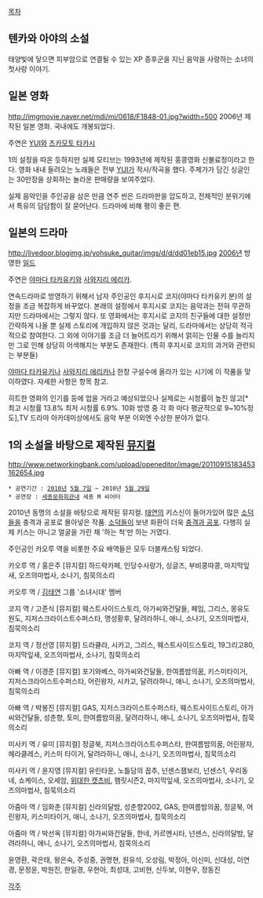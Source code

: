 [[목차]]

== 텐카와 아야의 소설 ==
태양빛에 닿으면 피부암으로 연결될 수 있는 XP 증후군을 지닌 음악을 사랑하는 소녀의 첫사랑 이야기.

== 일본 영화 ==
http://imgmovie.naver.net/mdi/mi/0618/F1848-01.jpg?width=500
2006년 제작된 일본 영화. 국내에도 개봉되었다.

주연은 [[YUI]]와 [[츠카모토 타카시]]

1의 설정을 따온 듯하지만 실제 모티브는 1993년에 제작된 홍콩영화 신불료정이라고 한다. 영화 내내 들려오는 노래들은 전부 [[YUI]]가 작사/작곡을 했다. 주제가가 담긴 싱글인 <Good-bye days>는 30만장을 상회하는 놀라운 판매량을 보여주었다.

실제 음악인을 주인공을 삼은 만큼 연주 씬은 드라마판을 압도하고, 전체적인 분위기에서 특유의 담담함이 잘 묻어난다. 드라마에 비해 평이 좋은 편.

== 일본의 드라마 ==
http://livedoor.blogimg.jp/yohsuke_guitar/imgs/d/d/dd01eb15.jpg
[[2006년]] 방영한 [[일드]]

주연은 [[야마다 타카유키]]와 [[사와지리 에리카]].

연속드라마로 방영하기 위해서 남자 주인공인 후지시로 코지(야마다 타카유키 분)의 설정을 조금 복잡하게 바꾸었다. 본래의 설정에서 후지시로 코지는 음악과는 전혀 무관하지만 드라마에서는 그렇지 않다. 또 영화에서는 후지시로 코지의 친구들에 대한 설정만 간략하게 나올 뿐 실제 스토리에 개입하지 않은 것과는 달리, 드라마에서는 상당히 적극적으로 참여한다. 그 외에 이야기를 조금 더 늘어트리기 위해서 얽히는 인물 수를 늘리지만 그로 인해 상당히 어색해지는 부분도 존재한다. (특히 후지시로 코지의 과거와 관련되는 부분들)

[[야마다 타카유키]]나 [[사와지리 에리카]]나 한창 구설수에 올라가 있는 시기에 이 작품을 맞이하였다. 자세한 사항은 항목 참고.

히트한 영화의 인기를 등에 업을 거라고 예상되었으나 실제로는 시청률이 높진 않고[* 최고 시청률 13.8% 최저 시청률 6.9%. 10화 방영 중 각 화 마다 평균적으로 9~10%정도],TV 드라마 아카데미상에서도 음악 부분 이외엔 수상한 분야가 없다.

== 1의 소설을 바탕으로 제작된 [[뮤지컬]] ==
http://www.networkingbank.com/upload/openeditor/image/20110915183453162654.jpg
 * 공연기간 : [[2010년]] [[5월 7일]] ~ 2010년 [[5월 29일]]
 * 공연장 : [[세종문화회관]]내 세종 M 씨어터

2010년 동명의 소설을 바탕으로 제작된 뮤지컬.
[[태연]]의 키스신이 들어가있어 많은 [[소덕]]들을 충격과 공포로 몰아넣은 작품. [[소덕]]들이 보낸 화환이 더욱 [http://blog.naver.com/lohas62?Redirect=Log&logNo=150085858959 충격과 공포]. 다행히 실제 키스는 아니고 얼굴을 가린 채 '하는 척'만 하는 거였다.

주인공인 카오루 역을 비롯한 주요 배역들은 모두 더블캐스팅 되었다. 

카오루 역 / 홍은주
[뮤지컬] 하드락카페, 인당수사랑가, 싱글즈, 부비콩따콩, 마지막잎새, 오즈의마법사, 소나기, 침묵의소리

카오루 역 / [[김태연]]
그룹 '소녀시대' 멤버

코지 역 / 고준식
[뮤지컬] 웨스트사이드스토리, 아가씨와건달들, 페임, 그리스, 몽유도원도, 지저스크라이스트수퍼스타, 명성황후, 달려라하니, 애니, 소나기, 오즈의마법사, 침묵의소리

코지 역 / 정선영
[뮤지컬] 드라큘라, 시카고, 그리스, 웨스트사이드스토리, 19그리고80, 마지막잎새, 오즈의마법사, 소나기, 침묵의소리

아빠 역 / 이경준
[뮤지컬] 포기와베스, 아가씨와건달들, 한여름밤의꿈, 키스미타이거, 지저스크라이스트수퍼스타, 어린왕자, 시카고, 달려라하니, 애니, 소나기, 오즈의마법사, 침묵의소리

아빠 역 / 박봉진
[뮤지컬] GAS, 지저스크라이스트수퍼스타, 웨스트사이드스토리, 아가씨와건달들, 성춘향, 토미, 한여름밤의꿈, 달려라하니, 애니, 소나기, 오즈의마법사, 침묵의소리

미사키 역 / 유미
[뮤지컬] 정글북, 지저스크라이스트수퍼스타, 한여름밤의꿈, 어린왕자, 헤라클레스, 키스미 타이거, 달려라하니, 애니, 소나기, 오즈의마법사, 침묵의소리

미사키 역 / 윤지영
[뮤지컬] 유린타운, 노틀담의 꼽추, 넌센스잼보리, 넌센스1, 우리동네, 쇼케이스, 오세암, [[위대한 캣츠비]], 햄릿시즌2, 마지막잎새, 오즈의마법사, 소나기, 오즈의마법사, 침묵의소리

아줌마 역 / 임화춘
[뮤지컬] 신라의달밤, 성춘향2002, GAS, 한여름밤의꿈, 정글북, 어린왕자, 키스미타이거, 애니, 소나기, 오즈의마법사, 침묵의소리

아줌마 역 / 박선옥
[뮤지컬] 아가씨와건달들, 한네, 카르멘시타, 넌센스, 신라의달밤, 달려라하니, 애니, 소나기, 오즈의마법사, 침묵의소리

윤영환, 곽은태, 왕은숙, 주성중, 권명현, 원유석, 오성림, 박정아, 이신미, 신대성, 이연경, 문정윤, 박원진, 한일경, 우현아, 최성대, 고비현, 신두보, 이현우, 정동진

[[각주]]
